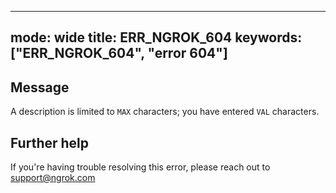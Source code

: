 
---
mode: wide
title: ERR_NGROK_604
keywords: ["ERR_NGROK_604", "error 604"]
---

## Message
A description is limited to `MAX` characters; you have entered `VAL` characters.




## Further help
If you're having trouble resolving this error, please reach out to [support@ngrok.com](mailto:support@ngrok.com?subject=Help%20with%20ERR_NGROK_604)

